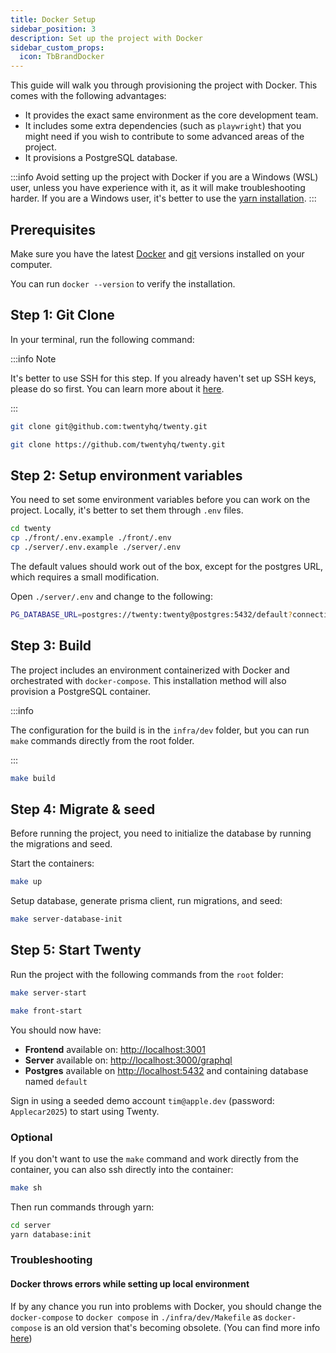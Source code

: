 ```yaml
---
title: Docker Setup
sidebar_position: 3
description: Set up the project with Docker
sidebar_custom_props:
  icon: TbBrandDocker
---
```



This guide will walk you through provisioning the project with Docker. This comes with the following advantages:
- It provides the exact same environment as the core development team.
- It includes some extra dependencies (such as `playwright`) that you might need if you wish to contribute to some advanced areas of the project.
- It provisions a PostgreSQL database.

:::info
Avoid setting up the project with Docker if you are a Windows (WSL) user, unless you have experience with it, as it will make troubleshooting harder.
If you are a Windows user, it's better to use the [yarn installation](/contributor/local-setup/yarn-setup).
:::

## Prerequisites

Make sure you have the latest [Docker](https://docs.docker.com/get-docker/) and [git](https://git-scm.com/book/en/v2/Getting-Started-Installing-Git) versions installed on your computer.

You can run `docker --version` to verify the installation.

## Step 1: Git Clone

In your terminal, run the following command:

:::info Note

It's better to use SSH for this step. If you already haven't set up SSH keys, please do so first. You can learn more about it [here](https://docs.github.com/en/authentication/connecting-to-github-with-ssh/about-ssh). 

:::

<Tabs>
<TabItem value="ssh" label="SSH (Recommended)" default>

```bash
git clone git@github.com:twentyhq/twenty.git
```
</TabItem>
<TabItem value="https" label="HTTPS" >

```bash
git clone https://github.com/twentyhq/twenty.git
```

</TabItem>
</Tabs>

## Step 2: Setup environment variables

You need to set some environment variables before you can work on the project. Locally, it's better to set them through `.env` files.

```bash
cd twenty
cp ./front/.env.example ./front/.env
cp ./server/.env.example ./server/.env 
```

The default values should work out of the box, except for the postgres URL, which requires a small modification.

Open `./server/.env` and change to the following:

```bash
PG_DATABASE_URL=postgres://twenty:twenty@postgres:5432/default?connection_limit=1
```


## Step 3: Build

The project includes an environment containerized with Docker and orchestrated with `docker-compose`.
This installation method will also provision a PostgreSQL container.

:::info

The configuration for the build is in the `infra/dev` folder, but you can run `make` commands directly from the root folder.

:::

```bash
make build
```

## Step 4: Migrate & seed

Before running the project, you need to initialize the database by running the migrations and seed.

Start the containers:
```bash
make up
```

Setup database, generate prisma client, run migrations, and seed:
```bash
make server-database-init
```

## Step 5: Start Twenty

Run the project with the following commands from the `root` folder:

```bash
make server-start
```

```bash
make front-start
```

You should now have:
- **Frontend** available on: [http://localhost:3001](http://localhost:3001)
- **Server** available on: [http://localhost:3000/graphql](http://localhost:3000/graphql)
- **Postgres** available on [http://localhost:5432](http://localhost:5432) and containing database named `default`

Sign in using a seeded demo account `tim@apple.dev` (password: `Applecar2025`) to start using Twenty.

### Optional

If you don't want to use the `make` command and work directly from the container, you can also ssh directly into the container:

```bash
make sh
```
Then run commands through yarn:
```bash
cd server
yarn database:init
```


### Troubleshooting

#### Docker throws errors while setting up local environment

If by any chance you run into problems with Docker, you should change the `docker-compose` to `docker compose` in `./infra/dev/Makefile` as `docker-compose` is an old version
that's becoming obsolete. (You can find more info [here](https://docs.docker.com/compose/migrate/))
